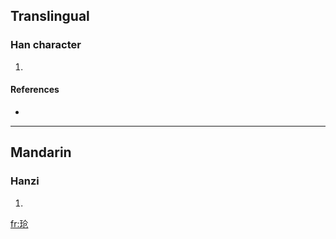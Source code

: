 {{also|瑲}}
==Translingual==

===Han character===
{{Han char|rn=96|rad=玉|as=04|sn=8|four=|canj=一土人尸山 (MGOSU)}}

# {{defn|Han|sort=玉04}}

====References====
* {{Han ref|kx=0728.211|hdz=21104.140|uh=73B1|ud=29617}}

----

==Mandarin==

===Hanzi===
{{cmn-hanzi|tra=瑲|pin=[[qiāng]] ([[qiang1]])|wg=ch'iang<sup>1</sup>}}

# {{defn|Mandarin}}

[[fr:玱]]